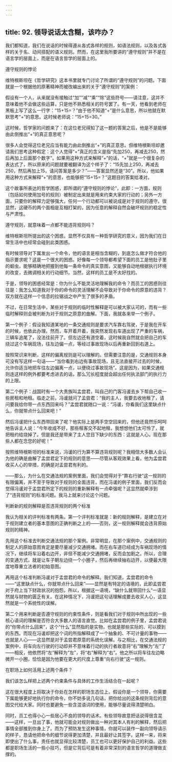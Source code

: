 ```yaml
---
---
---
```

title: 92. 领导说话太含糊，该咋办？
---




我们都知道，我们在说话的时候得遵从各式各样的规则，如语法规则，以及各式各样的关于名、动间搭配的语义规则。然而，在这里我所要讲的“遵守规则”并不是在语言学的层面上，而是在语言哲学的层面上的。





遵守规则的悖论


维特根斯坦在《哲学研究》这本书里就专门讨论了所谓的“遵守规则”的问题。下面就是一个根据他的原著精神而被改编出来的关于“遵守规则”的案例：

假设有一个人，从来就没有接触过“加”“减”“乘”“除”这些符号——请注意，这并不意味着他不会做这些运算，只是他不熟悉相关的符号罢了。有一天，他看到老师在黑板上写了这么一行字：“15+15=？”由于他不知道“+”是什么意思，所以他就在默默思考“+”的意思。这时候老师说：“15+15=30。”

这时候，哲学家的问题来了：在这位老兄得知了这一题的答案之后，他是不是能够由此倒推出“+”的真正意思呢？

很多人会觉得这位老兄应当有能力由此倒推出“+”的真正意思。但维特根斯坦却邀请我们思考这种假定：这个人觉得“+”真正的含义是指“先加250，再减去250，然后再加上后面那个数字”。如果用这种方式来解释“+”的话，“+”就是一个很复杂的表达式了，所以原来的问题就要被翻译为这个样子了：“15先加上250，再减去250，然后再加上15，请问答案是多少？”——答案显然还是“30”。所以，他如果用这种方式来解释“+”的意思，也能够把“15+15=？”这题目的答案给凑对。

这个故事所表达的哲学困惑，即所谓的“遵守规则的悖论”，此即：一方面，规则（包括如何使用加号的规则）被制定出来就是用来约束大家的行动的；另外一方面，只要你的解释力足够强大，任何一个行动都可以被说成是对于规则的遵守。很显然，这硬币的两个面相是互相打架的，因为任意的解释自然会破坏规则的稳定性与严肃性。





遵守规则，就意味着一点都不能违背规则吗？


维特根斯坦所提出的这个困惑，显然不仅具有一种哲学研究的意义，因为我们在日常生活中也经常会碰到此类困惑。

有时候领导对下属发出一个命令，他的语言是相当含糊的，到底怎么做才符合他的指示要求呢？这是一个很大的困惑。好像每一个领导都希望下面的员工是他肚子里的蛔虫，能够精确地把握到他每一条命令的真实意图，又能够自动地根据执行环境的改变，去微调相关的行动细节。当然，这样的员工是不太好找的。

于是，领导的困惑经常是：你为什么不能灵活地理解我的命令？而员工的困惑则往往是：我怎么知道我对于你的命令的灵活理解不会导致对于你命令的原意的违背？双方就在这样一个信息的拉锯战之中产生了很多的矛盾。

不过，在日常生活中，某些对于规则的临时性解释是可以被大家认可的，而有一些临时解释则会被判断为对于规则之原意的曲解。下面，我就各来举一个例子。

第一个例子：假设我知道某地的一条交通规则是要求汽车靠右驾驶，于是我在开车的时候，也依此办理。然而，车开着开着，我突然发现右车道出现了严重的车祸，三辆车追尾了，没法往前开了。但左边还有道空着，这时候我自然就会把自己的车绕过这个车祸现场，往左边偏一点，等经过事故现场以后再重新回到右道上。

按照常识来判断，这样的偏离规则是可以理解的。但需要注意的是，交通规则本身可没有写这样一句话——“当你看到右边有事故现场，且无法直接开过去的时候，允许你适当地把车往左边偏离一点，以便绕过事故现场”。这是因为，如果交通规则连这样的例外都要考虑进去的话，那么冗长程度就会超出任何执法部门的执行力的上限。

第二个例子：战国时有一个大贵族叫孟尝君，叫自己的门客冯谖去乡下帮自己收一些房租和地租。临走之前，冯谖就问了孟尝君：“我的主人，我要去收地租了，请问要我给你带一点东西回来吗？”孟尝君就随口一说：“冯谖，你看我们这里缺点什么，你就带点什么回来吧！”

然后冯谖把什么东西带回来了呢？他实际上是两手空空回来的，但他还竟然乐呵呵地告诉主人说：“今年收成不好，那些租客交不起地租，我想想他们太可怜了，就把租约给烧掉了。但是我还是带来了主人您目下缺少的东西：这就是人心。现在那些人都在念您的好呢！”

按照维特根斯坦的标准来说，冯谖的行为算不算违背规则呢？我相信大多数人会认为他的确是曲解了孟尝君定下的规则的意思——尽管从客观效果上看，他为孟尝君收买人心的举措，的确是对孟尝君有利的。

——那么，为什么在交通法规的案例里面，我们会觉得对于“靠右行驶”这一规则的有限偏离，并不至于导致对于规则的全面违背，而在冯谖的例子里面，我们反而会觉得冯谖对于孟尝君所定下的规则的重新解释有一点牵强呢？这显然就牵涉到了“违背规则”的标准问题。我马上就来讨论这个问题。





判断新的规则解释是否违背规则的两个标准


我认为相关的评判标准有两条。第一个评判标准就是：新的规则解释，是建立在对于规则建立者的基本意图的正确判断之上的——否则，这一规则解释就会违背原始规则的精神。

先用这个标准去判断交通法规的那个案例。非常明显，在那个案例中，交通规则的制定人的原始意图肯定是要尽量减少交通拥堵。而在右车道已经成为车祸现场的情况下，继续将车沿着右边开，非但不能减少交通拥堵，反而会加剧之。所以，合理的变通方式，就是让车子朝左边绕一个小圈子，然后再继续抽右边开，以便最大限度地尊重立法者的初始意图。

再用这个标准判断冯谖对于孟尝君的命令的解释。我们知道，孟尝君的命令——“这里缺点什么，你就带点什么回来”——显然是有特定的语境的，此即孟尝君对于府上当下财政状况的抱怨。所以，根据这一语境，“缺什么就带回什么”一语显然就与财物的匮乏有关。在这种情况下，冯谖把这句话理解成要去收买人心，这显然就是一个系统性的误解。

第二个用来判断是否遵守规则的约束性条件，则是看我们对于规则中所出现的一些核心语词的理解是否符合大多数人的语言直觉。比如在孟尝君的例子里，孟尝君说的“你带点什么回来”，这个“什么”显然指的是实物，也就是那些实际的、可以摸到的东西。而现在冯谖却把这个词的所指解释成了一个抽象的、不可计量的事物——也就是人心——这显然是对于孟尝君原意的系统化误解。与之相比，在交通法规的案例中，将车向左行驶的行动却并不意味着行动的执行者故意将“右”理解为“左”了——相反，他依然将“左”解释为“左”，将“右”解释为“右”。他之所以将车往左边略微开一小圈，恰恰是因为他要在更大的尺度上尊重“向右行驶”这一规则。





在职场上如何活用上述两个条件？


我们该怎么样把上述两个约束条件与具体的工作生活结合在一起呢？

这在很大程度上将取决于你处在怎样的职场生态位上。假设你是一个领导，你需要下属能够更好地执行你的命令，你不妨多说几句话，把你给出的这条规则背后的意图交代给大家。同时也要避免一些含混语词的使用，能够尽量说得清楚明白。

同时，员工也得小心一些居心不良的领导的话术。有些领导故意把话说得很含混——这样，一旦出了事，他就可能会对规则做出一种对其本人有利的解释，然后把事情全部推到你身上了。而为了预防发生这种事情，你就可以装作一副向领导请示的样子，恳请他把命令的细节说得更加清楚，并且最好让其签字。这样一来，将来即使出了什么事，责任也就显得比较清楚，员工也可以更好保护自己的利益。这些都是职场生活的一些小技巧，但是它背后可是有着非常深刻的语言哲学的道理做支撑的。